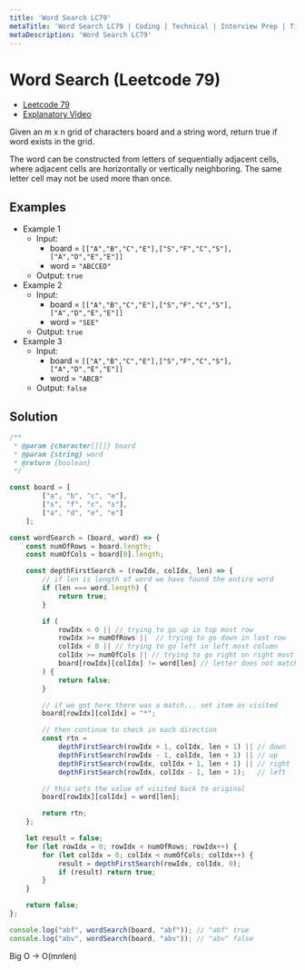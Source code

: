 ```yaml
---
title: 'Word Search LC79'
metaTitle: 'Word Search LC79 | Coding | Technical | Interview Prep | Tiffany Lea'
metaDescription: 'Word Search LC79'
---
```


# Word Search (Leetcode 79)


- [Leetcode 79](https://leetcode.com/problems/word-search/)
- [Explanatory Video](https://www.youtube.com/watch?v=SoUeDrzL6q4)

Given an m x n grid of characters board and a string word, return true if word exists in the grid.

The word can be constructed from letters of sequentially adjacent cells, where adjacent cells are horizontally or vertically neighboring. The same letter cell may not be used more than once.



## Examples

- Example 1
  - Input:
    - board = `[["A","B","C","E"],["S","F","C","S"],["A","D","E","E"]]`
    - word = `"ABCCED"`
  - Output: `true`
- Example 2
    - Input:
        - board = `[["A","B","C","E"],["S","F","C","S"],["A","D","E","E"]]`
        - word = `"SEE"`
    - Output: `true`
- Example 3
    - Input:
        - board = `[["A","B","C","E"],["S","F","C","S"],["A","D","E","E"]]`
        - word = `"ABCB"`
    - Output: `false`


## Solution 

```javascript
/**
 * @param {character[][]} board
 * @param {string} word
 * @return {boolean}
 */

const board = [
        ["a", "b", "c", "e"],
        ["s", "f", "c", "s"],
        ["a", "d", "e", "e"]
    ];

const wordSearch = (board, word) => {
    const numOfRows = board.length;
    const numOfCols = board[0].length;

    const depthFirstSearch = (rowIdx, colIdx, len) => {
        // if len is length of word we have found the entire word
        if (len === word.length) {
            return true;
        }

        if (
            rowIdx < 0 || // trying to go up in top most row
            rowIdx >= numOfRows ||  // trying to go down in last row
            colIdx < 0 || // trying to go left in left most column
            colIdx >= numOfCols || // trying to go right on right most column
            board[rowIdx][colIdx] != word[len] // letter does not match
        ) {
            return false;
        }

        // if we got here there was a match... set item as visited
        board[rowIdx][colIdx] = "*";

        // then continue to check in each direction
        const rtn =
            depthFirstSearch(rowIdx + 1, colIdx, len + 1) || // down
            depthFirstSearch(rowIdx - 1, colIdx, len + 1) || // up
            depthFirstSearch(rowIdx, colIdx + 1, len + 1) || // right
            depthFirstSearch(rowIdx, colIdx - 1, len + 1);   // left

        // this sets the value of visited back to original
        board[rowIdx][colIdx] = word[len];

        return rtn;
    };

    let result = false;
    for (let rowIdx = 0; rowIdx < numOfRows; rowIdx++) {
        for (let colIdx = 0; colIdx < numOfCols; colIdx++) {
            result = depthFirstSearch(rowIdx, colIdx, 0);
            if (result) return true;
        }
    }

    return false;
};

console.log("abf", wordSearch(board, "abf")); // "abf" true
console.log("abv", wordSearch(board, "abv")); // "abv" false
```

Big O -> O(m*n*len) 
